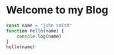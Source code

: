 
# Welcome to my Blog



<Likes> </Likes> 

<div class="code">

```javascript
const name = "john smith"
function hello(name) {
    console.log(name)
}
hello(name)
```
</div>
